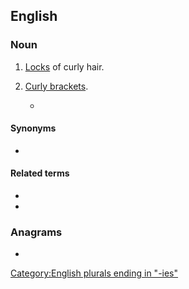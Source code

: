 ==English==

===Noun===
{{en-plural noun}}

# [[lock|Locks]] of curly hair.
# {{lb|en|computing|informal}} [[curly bracket|Curly brackets]].
#* {{quote-book|en|year=2004|author=Martin Fowler|title=UML Distilled: A Brief Guide to the Standard Object Modeling Language|passage=Some keywords, such as {abstract}, show up in curly brackets. It's never really clear what should technically be in guillemets and what should be in '''curlies'''.}}

====Synonyms====
* {{sense|locks of hair}} {{l|en|curls}}

====Related terms====
* {{l|en|curl}}
* {{l|en|short and curlies}}

===Anagrams===
* {{anagrams|en|a=ceilrsu|Luciers}}

[[Category:English plurals ending in "-ies"]]